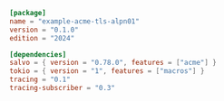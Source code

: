 
```toml  title="acme-tls-alpn01/Cargo.toml"
[package]
name = "example-acme-tls-alpn01"
version = "0.1.0"
edition = "2024"

[dependencies]
salvo = { version = "0.78.0", features = ["acme"] }
tokio = { version = "1", features = ["macros"] }
tracing = "0.1"
tracing-subscriber = "0.3"

```